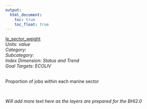 ```yaml
---
output:
  html_document:
    toc: true
    toc_float: true
---
```


[le_sector_weight](https://github.com/OHI-Science/bhi/blob/master/baltic/layers/le_sector_weight_gl2018.csv)\
*Units: value*\
*Category:*\
*Subcategory:*\
*Index Dimension: Status and Trend*\
*Goal Targets: ECOLIV*\
<br>

Proportion of jobs within each marine sector

<br>

*Will add more text here as the layers are prepared for the BHI2.0*

<br>



<br>

